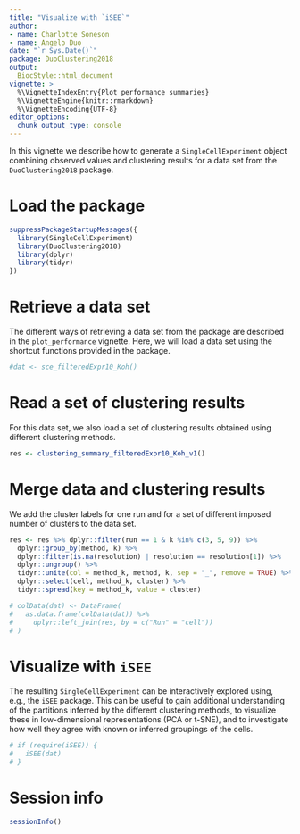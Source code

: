 ```yaml
---
title: "Visualize with `iSEE`"
author: 
- name: Charlotte Soneson
- name: Angelo Duo
date: "`r Sys.Date()`"
package: DuoClustering2018
output:
  BiocStyle::html_document
vignette: >
  %\VignetteIndexEntry{Plot performance summaries}
  %\VignetteEngine{knitr::rmarkdown}
  %\VignetteEncoding{UTF-8}
editor_options: 
  chunk_output_type: console
---
```


In this vignette we describe how to generate a `SingleCellExperiment` object combining observed values and clustering results for a data set from the `DuoClustering2018` package. 

# Load the package

```r
suppressPackageStartupMessages({
  library(SingleCellExperiment)
  library(DuoClustering2018)
  library(dplyr)
  library(tidyr)
})
```

# Retrieve a data set

The different ways of retrieving a data set from the package are described in the `plot_performance` vignette. Here, we will load a data set using the shortcut functions provided in the package. 

```r
#dat <- sce_filteredExpr10_Koh()
```

# Read a set of clustering results

For this data set, we also load a set of clustering results obtained using different clustering methods. 

```r
res <- clustering_summary_filteredExpr10_Koh_v1()
```

# Merge data and clustering results

We add the cluster labels for one run and for a set of different imposed number of clusters to the data set.

```r
res <- res %>% dplyr::filter(run == 1 & k %in% c(3, 5, 9)) %>%
  dplyr::group_by(method, k) %>% 
  dplyr::filter(is.na(resolution) | resolution == resolution[1]) %>%
  dplyr::ungroup() %>% 
  tidyr::unite(col = method_k, method, k, sep = "_", remove = TRUE) %>% 
  dplyr::select(cell, method_k, cluster) %>%
  tidyr::spread(key = method_k, value = cluster)

# colData(dat) <- DataFrame(
#   as.data.frame(colData(dat)) %>% 
#     dplyr::left_join(res, by = c("Run" = "cell"))
# )
```

# Visualize with `iSEE`

The resulting `SingleCellExperiment` can be interactively explored using, e.g., the `iSEE` package. This can be useful to gain additional understanding of the partitions inferred by the different clustering methods, to visualize these in low-dimensional representations (PCA or t-SNE), and to investigate how well they agree with known or inferred groupings of the cells. 

```r
# if (require(iSEE)) {
#   iSEE(dat)
# }
```

# Session info

```r
sessionInfo()
```

